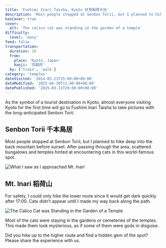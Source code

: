 ```yaml
---
title: 'Fushimi Inari Taisha, Kyoto 伏見稲荷大社'
description: 'Most people stopped at Senbon Torii, but I planned to hike deep into the back mountain before sunset. Most of the cats were staying in the gardens or cemeteries of the temples.'
hasCover: true
cover:
  alt: 'The calico cat was standing in the garden of a temple'
difficulty:
  level: 'easy'
feed: false
transportation:
  duration: 10
  from:
    place: 'Kyoto, Japan'
    kanji: '京都府'
  by: ['train', 'walk']
category: 'temples'
dateVisited: '2014-05-21T15:00:00+09:00'
dateModified: '2025-04-30T11:40:00+08:00'
datePublished: '2025-03-11T20:00:00+08:00'
---
```



<Abstract transportation={frontmatter.transportation} />

As the symbol of a tourist destination in Kyoto, almost everyone visiting Kyoto for the first time will go to Fushimi Inari Taisha to take pictures with the long-anticipated Senbon Torii.

## Senbon Torii 千本鳥居

Most people stopped at Senbon Torii, but I planned to hike deep into the back mountain before sunset. After passing through the area, scattered bungalows and temples hinted at encountering cats in this world-famous spot.

![What I saw as I approached Mt. Inari](@assets/fushimiinaritaisha/arriving.jpg)

## Mt. Inari 稻荷山

For safety, I could only hike the lower route since it would get dark quickly after 17:00. Cats didn’t appear until I made my way back along the path.

![The Calico Cat was Standing in the Garden of a Temple](@assets/fushimiinaritaisha/calico.jpg)

Most of the cats were staying in the gardens or cemeteries of the temples. This made them look mysterious, as if some of them were gods in disguise.

Did you hike up to the higher route and find a hidden gem of the spot? Please share the experience with us.
